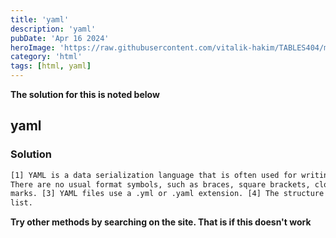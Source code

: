 ```yaml
---
title: 'yaml'
description: 'yaml'
pubDate: 'Apr 16 2024'
heroImage: 'https://raw.githubusercontent.com/vitalik-hakim/TABLES404/main/error_b/HTML.png'
category: 'html'
tags: [html, yaml]
---
```


**The solution for this is noted below**

## yaml

### Solution

```html
[1] YAML is a data serialization language that is often used for writing configuration files. [2]
There are no usual format symbols, such as braces, square brackets, closing tags, or quotation
marks. [3] YAML files use a .yml or .yaml extension. [4] The structure of a YAML file is a map or a
list.
```

**Try other methods by searching on the site. That is if this doesn't work**

